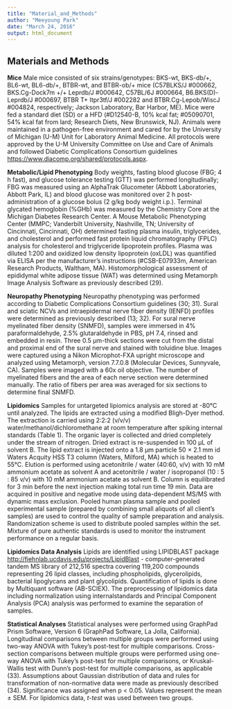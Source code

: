 ```yaml
---
title: "Material_and_Methods"
author: "Meeyoung Park"
date: "March 24, 2016"
output: html_document
---
```


## Materials and Methods

**Mice**
Male mice consisted of six strains/genotypes: BKS-wt, BKS-db/+, BL6-wt, BL6-db/+, BTBR-wt, and BTBR-ob/+ mice (C57BLKS/J #000662, BKS.Cg-Dock7m +/+ Leprdb/J #000642, C57BL/6J #000664, B6.BKS(D)-Leprdb/J #000697, BTBR T+ Itpr3tf/J #002282 and BTBR.Cg-Lepob/WiscJ #004824, respectively; Jackson Laboratory, Bar Harbor, ME). Mice were fed a standard diet (SD) or a HFD (#D12540-B, 10% kcal fat; #05090701, 54% kcal fat from lard; Research Diets, New Brunswick, NJ). Animals were maintained in a pathogen-free environment and cared for by the University of Michigan (U-M) Unit for Laboratory Animal Medicine. All protocols were approved by the U-M University Committee on Use and Care of Animals and followed Diabetic Complications Consortium guidelines <https://www.diacomp.org/shared/protocols.aspx>.

**Metabolic/Lipid Phenotyping**
Body weights, fasting blood glucose (FBG; 4 h fast), and glucose tolerance testing (GTT) was performed longitudinally; FBG was measured using an AlphaTrak Glucometer (Abbott Laboratories, Abbott Park, IL) and blood glucose was monitored over 2 h post-administration of a glucose bolus (2 g/kg body weight i.p.). Terminal glycated hemoglobin (%GHb) was measured by the Chemistry Core at the Michigan Diabetes Research Center. A Mouse Metabolic Phenotyping Center (MMPC; Vanderbilt University, Nashville, TN; University of Cincinnati, Cincinnati, OH) determined fasting plasma insulin, triglycerides, and cholesterol and performed fast protein liquid chromatography (FPLC) analysis for cholesterol and triglyceride lipoprotein profiles. Plasma was diluted 1:200 and oxidized low density lipoprotein (oxLDL) was quantified via ELISA per the manufacturer’s instructions (#CSB-E07933m, American Research Products, Waltham, MA). Histomorphological assessment of epididymal white adipose tissue (WAT) was determined using Metamorph Image Analysis Software as previously described (29).

**Neuropathy Phenotyping**
Neuropathy phenotyping was performed according to Diabetic Complications Consortium guidelines (30; 31). Sural and sciatic NCVs and intraepidermal nerve fiber density (IENFD) profiles were determined as previously described (13; 32). For sural nerve myelinated fiber density (SNMFD), samples were immersed in 4% paraformaldehyde, 2.5% glutaraldehyde in PBS, pH 7.4, rinsed and embedded in resin. Three 0.5 µm-thick sections were cut from the distal and proximal end of the sural nerve and stained with toluidine blue. Images were captured using a Nikon Microphot-FXA upright microscope and analyzed using Metamorph, version 7.7.0.8 (Molecular Devices, Sunnyvale, CA). Samples were imaged with a 60x oil objective. The number of myelinated fibers and the area of each nerve section were determined manually. The ratio of fibers per area was averaged for six sections to determine final SNMFD.

**Lipidomics**
Samples for untargeted lipiomics analysis are stored at -80°C until analyzed. The lipids are extracted using a modified Bligh-Dyer method. The extraction is carried using 2:2:2 (v/v/v) water/methanol/dichloromethane at room temperature after spiking internal standards (Table 1). The organic layer is collected and dried completely under the stream of nitrogen. Dried extract is re-suspended in 100 µL of solvent B. The lipid extract is injected onto a 1.8 μm particle 50 × 2.1 mm id Waters Acquity HSS T3 column (Waters, Milford, MA) which is heated to 55°C. Elution is performed using acetonitrile / water (40:60, v/v) with 10 mM ammonium acetate  as solvent A and acetonitrile / water / isopropanol (10 : 5 : 85 v/v) with 10 mM ammonium acetate as solvent B. Column is equilibrated for 3 min before the next injection making total run time 19 min. Data are acquired in positive and negative mode using data-dependent MS/MS with dynamic mass exclusion. Pooled human plasma sample and pooled experimental sample (prepared by combining small aliquots of all client’s samples) are used to control the quality of sample preparation and analysis. Randomization scheme is used to distribute pooled samples within the set. Mixture of pure authentic standards is used to monitor the instrument performance on a regular basis.

**Lipidomics Data Analysis**
Lipids are identified using LIPIDBLAST package <http://fiehnlab.ucdavis.edu/projects/LipidBlast> - computer-generated tandem MS library of 212,516 spectra covering 119,200 compounds representing 26 lipid classes, including phospholipids, glycerolipids, bacterial lipoglycans and plant glycolipids. Quantification of lipids is done by Multiquant software (AB-SCIEX). The preprocessing of lipidomics data including normalization using internalstandards and Principal Component Analysis (PCA) analysis was performed to examine the separation of samples.

**Statistical Analyses**
Statistical analyses were performed using GraphPad Prism Software, Version 6 (GraphPad Software, La Jolla, California). Longitudinal comparisons between multiple groups were performed using two-way ANOVA with Tukey’s post-test for multiple comparisons. Cross-section comparisons between multiple groups were performed using one-way ANOVA with Tukey’s post-test for multiple comparisons, or Kruskal-Wallis test with Dunn’s post-test for multiple comparisons, as applicable (33). Assumptions about Gaussian distribution of data and rules for transformation of non-normative data were made as previously described (34). Significance was assigned when p < 0.05. Values represent the mean ± SEM. For lipidomics data, *t-test* was used between two groups.
